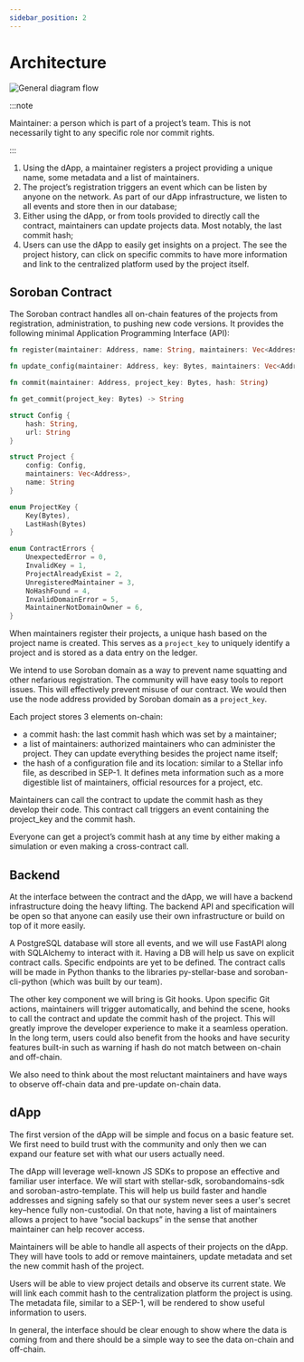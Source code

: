 ```yaml
---
sidebar_position: 2
---
```


# Architecture

![General diagram flow](./architecture.png)

:::note

Maintainer: a person which is part of a project’s team. This is not necessarily tight to any specific role nor commit rights.

:::

1. Using the dApp, a maintainer registers a project providing a unique name, some metadata and a list of maintainers.
2. The project’s registration triggers an event which can be listen by anyone on the network. As part of our dApp infrastructure, we listen to all events and store then in our database;
3. Either using the dApp, or from tools provided to directly call the contract, maintainers can update projects data. Most notably, the last commit hash;
4. Users can use the dApp to easily get insights on a project. The see the project history, can click on specific commits to have more information and link to the centralized platform used by the project itself.

## Soroban Contract

The Soroban contract handles all on-chain features of the projects from registration, administration, to pushing new code versions. It provides the following minimal Application Programming Interface (API):

```rust
fn register(maintainer: Address, name: String, maintainers: Vec<Address>, url: String, hash: String, domain_contract_id: Address) -> Bytes

fn update_config(maintainer: Address, key: Bytes, maintainers: Vec<Address>, url: String, hash: String)

fn commit(maintainer: Address, project_key: Bytes, hash: String)

fn get_commit(project_key: Bytes) -> String

struct Config {
    hash: String,
    url: String
}

struct Project {
    config: Config,
    maintainers: Vec<Address>,
    name: String
}

enum ProjectKey {
    Key(Bytes),
    LastHash(Bytes)
}

enum ContractErrors {
    UnexpectedError = 0,
    InvalidKey = 1,
    ProjectAlreadyExist = 2,
    UnregisteredMaintainer = 3,
    NoHashFound = 4,
    InvalidDomainError = 5,
    MaintainerNotDomainOwner = 6,
}
```

When maintainers register their projects, a unique hash based on the project name is created. This serves as a `project_key` to uniquely identify a project and is stored as a data entry on the ledger.

We intend to use Soroban domain as a way to prevent name squatting and other nefarious registration. The community will have easy tools to report issues. This will effectively prevent misuse of our contract. We would then use the node address provided by Soroban domain as a `project_key`.

Each project stores 3 elements on-chain:

- a commit hash: the last commit hash which was set by a maintainer;
- a list of maintainers: authorized maintainers who can administer the project. They can update everything besides the project name itself;
- the hash of a configuration file and its location: similar to a Stellar info file, as described in SEP-1. It defines meta information such as a more digestible list of maintainers, official resources for a project, etc.

Maintainers can call the contract to update the commit hash as they develop their code. This contract call triggers an event containing the project_key and the commit hash.

Everyone can get a project’s commit hash at any time by either making a simulation or even making a cross-contract call.

## Backend

At the interface between the contract and the dApp, we will have a backend infrastructure doing the heavy lifting. The backend API and specification will be open so that anyone can easily use their own infrastructure or build on top of it more easily.

A PostgreSQL database will store all events, and we will use FastAPI along with SQLAlchemy to interact with it. Having a DB will help us save on explicit contract calls. Specific endpoints are yet to be defined. The contract calls will be made in Python thanks to the libraries py-stellar-base and soroban-cli-python (which was built by our team).

The other key component we will bring is Git hooks. Upon specific Git actions, maintainers will trigger automatically, and behind the scene, hooks to call the contract and update the commit hash of the project. This will greatly improve the developer experience to make it a seamless operation. In the long term, users could also benefit from the hooks and have security features built-in such as warning if hash do not match between on-chain and off-chain.

We also need to think about the most reluctant maintainers and have ways to observe off-chain data and pre-update on-chain data.

## dApp

The first version of the dApp will be simple and focus on a basic feature set. We first need to build trust with the community and only then we can expand our feature set with what our users actually need.

The dApp will leverage well-known JS SDKs to propose an effective and familiar user interface. We will start with stellar-sdk, sorobandomains-sdk and soroban-astro-template. This will help us build faster and handle addresses and signing safely so that our system never sees a user's secret key–hence fully non-custodial. On that note, having a list of maintainers allows a project to have “social backups” in the sense that another maintainer can help recover access.

Maintainers will be able to handle all aspects of their projects on the dApp. They will have tools to add or remove maintainers, update metadata and set the new commit hash of the project.

Users will be able to view project details and observe its current state. We will link each commit hash to the centralization platform the project is using. The metadata file, similar to a SEP-1, will be rendered to show useful information to users.

In general, the interface should be clear enough to show where the data is coming from and there should be a simple way to see the data on-chain and off-chain.
